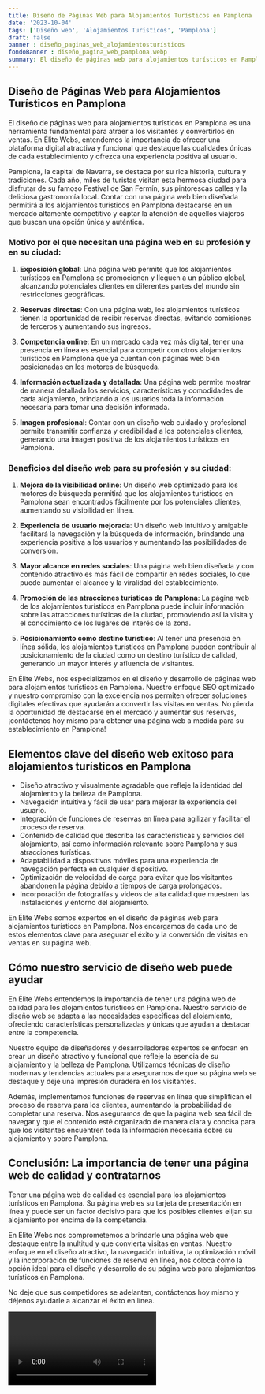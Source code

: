 ```yaml
---
title: Diseño de Páginas Web para Alojamientos Turísticos en Pamplona
date: '2023-10-04'
tags: ['Diseño web', 'Alojamientos Turísticos', 'Pamplona']
draft: false
banner : diseño_paginas_web_alojamientosturísticos
fondoBanner : diseño_pagina_web_pamplona.webp
summary: El diseño de páginas web para alojamientos turísticos en Pamplona es una herramienta fundamental para atraer a los visitantes y convertirlos en ventas. En Élite Webs, entendemos la importancia de ofrecer una plataforma digital atractiva y funcional que destaque las cualidades únicas de cada establecimiento y ofrezca una experiencia positiva al usuario.
---
```


## Diseño de Páginas Web para Alojamientos Turísticos en Pamplona

El diseño de páginas web para alojamientos turísticos en Pamplona es una herramienta fundamental para atraer a los visitantes y convertirlos en ventas. En Élite Webs, entendemos la importancia de ofrecer una plataforma digital atractiva y funcional que destaque las cualidades únicas de cada establecimiento y ofrezca una experiencia positiva al usuario.

Pamplona, la capital de Navarra, se destaca por su rica historia, cultura y tradiciones. Cada año, miles de turistas visitan esta hermosa ciudad para disfrutar de su famoso Festival de San Fermín, sus pintorescas calles y la deliciosa gastronomía local. Contar con una página web bien diseñada permitirá a los alojamientos turísticos en Pamplona destacarse en un mercado altamente competitivo y captar la atención de aquellos viajeros que buscan una opción única y auténtica.

### Motivo por el que necesitan una página web en su profesión y en su ciudad:

1. **Exposición global**: Una página web permite que los alojamientos turísticos en Pamplona se promocionen y lleguen a un público global, alcanzando potenciales clientes en diferentes partes del mundo sin restricciones geográficas.

2. **Reservas directas**: Con una página web, los alojamientos turísticos tienen la oportunidad de recibir reservas directas, evitando comisiones de terceros y aumentando sus ingresos.

3. **Competencia online**: En un mercado cada vez más digital, tener una presencia en línea es esencial para competir con otros alojamientos turísticos en Pamplona que ya cuentan con páginas web bien posicionadas en los motores de búsqueda.

4. **Información actualizada y detallada**: Una página web permite mostrar de manera detallada los servicios, características y comodidades de cada alojamiento, brindando a los usuarios toda la información necesaria para tomar una decisión informada.

5. **Imagen profesional**: Contar con un diseño web cuidado y profesional permite transmitir confianza y credibilidad a los potenciales clientes, generando una imagen positiva de los alojamientos turísticos en Pamplona.

### Beneficios del diseño web para su profesión y su ciudad:

1. **Mejora de la visibilidad online**: Un diseño web optimizado para los motores de búsqueda permitirá que los alojamientos turísticos en Pamplona sean encontrados fácilmente por los potenciales clientes, aumentando su visibilidad en línea.

2. **Experiencia de usuario mejorada**: Un diseño web intuitivo y amigable facilitará la navegación y la búsqueda de información, brindando una experiencia positiva a los usuarios y aumentando las posibilidades de conversión.

3. **Mayor alcance en redes sociales**: Una página web bien diseñada y con contenido atractivo es más fácil de compartir en redes sociales, lo que puede aumentar el alcance y la viralidad del establecimiento.

4. **Promoción de las atracciones turísticas de Pamplona**: La página web de los alojamientos turísticos en Pamplona puede incluir información sobre las atracciones turísticas de la ciudad, promoviendo así la visita y el conocimiento de los lugares de interés de la zona.

5. **Posicionamiento como destino turístico**: Al tener una presencia en línea sólida, los alojamientos turísticos en Pamplona pueden contribuir al posicionamiento de la ciudad como un destino turístico de calidad, generando un mayor interés y afluencia de visitantes.

En Élite Webs, nos especializamos en el diseño y desarrollo de páginas web para alojamientos turísticos en Pamplona. Nuestro enfoque SEO optimizado y nuestro compromiso con la excelencia nos permiten ofrecer soluciones digitales efectivas que ayudarán a convertir las visitas en ventas. No pierda la oportunidad de destacarse en el mercado y aumentar sus reservas, ¡contáctenos hoy mismo para obtener una página web a medida para su establecimiento en Pamplona!

<GifSeo />

<Cta />

## Elementos clave del diseño web exitoso para alojamientos turísticos en Pamplona

- Diseño atractivo y visualmente agradable que refleje la identidad del alojamiento y la belleza de Pamplona.
- Navegación intuitiva y fácil de usar para mejorar la experiencia del usuario.
- Integración de funciones de reservas en línea para agilizar y facilitar el proceso de reserva.
- Contenido de calidad que describa las características y servicios del alojamiento, así como información relevante sobre Pamplona y sus atracciones turísticas.
- Adaptabilidad a dispositivos móviles para una experiencia de navegación perfecta en cualquier dispositivo.
- Optimización de velocidad de carga para evitar que los visitantes abandonen la página debido a tiempos de carga prolongados.
- Incorporación de fotografías y videos de alta calidad que muestren las instalaciones y entorno del alojamiento.

En Élite Webs somos expertos en el diseño de páginas web para alojamientos turísticos en Pamplona. Nos encargamos de cada uno de estos elementos clave para asegurar el éxito y la conversión de visitas en ventas en su página web.

## Cómo nuestro servicio de diseño web puede ayudar

En Élite Webs entendemos la importancia de tener una página web de calidad para los alojamientos turísticos en Pamplona. Nuestro servicio de diseño web se adapta a las necesidades específicas del alojamiento, ofreciendo características personalizadas y únicas que ayudan a destacar entre la competencia.

Nuestro equipo de diseñadores y desarrolladores expertos se enfocan en crear un diseño atractivo y funcional que refleje la esencia de su alojamiento y la belleza de Pamplona. Utilizamos técnicas de diseño modernas y tendencias actuales para asegurarnos de que su página web se destaque y deje una impresión duradera en los visitantes.

Además, implementamos funciones de reservas en línea que simplifican el proceso de reserva para los clientes, aumentando la probabilidad de completar una reserva. Nos aseguramos de que la página web sea fácil de navegar y que el contenido esté organizado de manera clara y concisa para que los visitantes encuentren toda la información necesaria sobre su alojamiento y sobre Pamplona.

## Conclusión: La importancia de tener una página web de calidad y contratarnos

Tener una página web de calidad es esencial para los alojamientos turísticos en Pamplona. Su página web es su tarjeta de presentación en línea y puede ser un factor decisivo para que los posibles clientes elijan su alojamiento por encima de la competencia.

En Élite Webs nos comprometemos a brindarle una página web que destaque entre la multitud y que convierta visitas en ventas. Nuestro enfoque en el diseño atractivo, la navegación intuitiva, la optimización móvil y la incorporación de funciones de reserva en línea, nos coloca como la opción ideal para el diseño y desarrollo de su página web para alojamientos turísticos en Pamplona.

No deje que sus competidores se adelanten, contáctenos hoy mismo y déjenos ayudarle a alcanzar el éxito en línea.

<Video />

<CtaBot job='Alojamientos Turísticos' city='Pamplona'/>

<Gmaps query='Pamplona+españa+maps' />